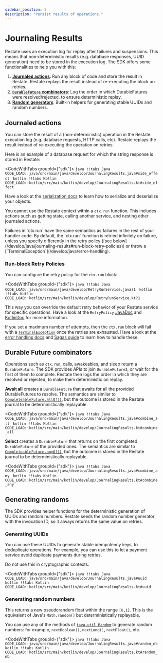 ```yaml
---
sidebar_position: 3
description: "Persist results of operations."
---
```



# Journaling Results

Restate uses an execution log for replay after failures and suspensions.
This means that non-deterministic results (e.g. database responses, UUID generation) need to be stored in the execution log.
The SDK offers some functionalities to help you with this:
1. **[Journaled actions](/develop/java/journaling-results#journaled-actions)**: Run any block of code and store the result in Restate. Restate replays the result instead of re-executing the block on retries.
2. **[`DurableFuture` combinators](/develop/java/journaling-results#durableFuture-combinators)**: Log the order in which DurableFutures were resolved/rejected, to ensure deterministic replay.
3. **[Random generators](/develop/java/journaling-results#generating-randoms)**: Built-in helpers for generating stable UUIDs and random numbers.


## Journaled actions
You can store the result of a (non-deterministic) operation in the Restate execution log (e.g. database requests, HTTP calls, etc).
Restate replays the result instead of re-executing the operation on retries.

Here is an example of a database request for which the string response is stored in Restate:

<CodeWithTabs groupId={"sdk"}>
    ```java !!tabs Java
    CODE_LOAD::java/src/main/java/develop/JournalingResults.java#side_effect
    ```
    ```kotlin !!tabs Kotlin
    CODE_LOAD::kotlin/src/main/kotlin/develop/JournalingResults.kt#side_effect
    ```
</CodeWithTabs>

Have a look at the [serialization docs](/develop/java/serialization) to learn how to serialize and deserialize your objects.

You cannot use the Restate context within a `ctx.run` function.
This includes actions such as getting state, calling another service, and nesting other journaled actions.

<Admonition type="note" title="Failure semantics">
Failures in `ctx.run` have the same semantics as failures in the rest of your handler code.
By default, the `ctx.run` function is retried infinitely on failure, unless you specify differently in the retry policy ([see below](/develop/java/journaling-results#run-block-retry-policies)) or throw a [`TerminalException`](/develop/java/error-handling).
</Admonition>

### Run-block Retry Policies

You can configure the retry policy for the `ctx.run` block:

<CodeWithTabs groupId={"sdk"}>
    ```java !!tabs Java
    CODE_LOAD::java/src/main/java/develop/RetryRunService.java?1
    ```
    ```kotlin !!tabs Kotlin
    CODE_LOAD::kotlin/src/main/kotlin/develop/RetryRunService.kt?1
    ```
</CodeWithTabs>

This way you can override the default retry behavior of your Restate service for specific operations.
Have a look at the `RetryPolicy` [JavaDoc](https://docs.restate.dev/javadocs/dev/restate/sdk/common/RetryPolicy.html) and [KotlinDoc](https://docs.restate.dev/ktdocs/sdk-api-kotlin/dev.restate.sdk.kotlin/-retry-policy/index.html) for more information.

If you set a maximum number of attempts, then the `ctx.run` block will fail with a [`TerminalException`](/develop/java/error-handling) once the retries are exhausted.
Have a look at the [error handling docs](/develop/java/error-handling) and [Sagas guide](/guides/sagas) to learn how to handle these.

## Durable Future combinators

Operations such as `ctx.run`, calls, awakeables, and sleep return a `DurableFuture`.
The SDK provides APIs to join `DurableFuture`s, or wait for the first of them to complete.
Restate then logs the order in which they are resolved or rejected, to make them deterministic on replay.

**Await all** creates a `DurableFuture` that awaits for all the provided DurableFutures to resolve.
The semantics are similar to [`CompleteableFuture.allOf()`](https://docs.oracle.com/en/java/javase/17/docs/api/java.base/java/util/concurrent/CompletableFuture.html#allOf(java.util.concurrent.CompletableFuture...)), but the outcome is stored in the Restate journal to be deterministically replayable.

<CodeWithTabs groupId={"sdk"}>
    ```java !!tabs Java
    CODE_LOAD::java/src/main/java/develop/JournalingResults.java#combine_all
    ```
    ```kotlin !!tabs Kotlin
    CODE_LOAD::kotlin/src/main/kotlin/develop/JournalingResults.kt#combine_all
    ```
</CodeWithTabs>

**Select** creates a `DurableFuture` that returns on the first completed `DurableFuture` of the provided ones.
The semantics are similar to [`CompleteableFuture.anyOf()`](https://docs.oracle.com/en/java/javase/17/docs/api/java.base/java/util/concurrent/CompletableFuture.html#anyOf(java.util.concurrent.CompletableFuture...)), but the outcome is stored in the Restate journal to be deterministically replayable.

<CodeWithTabs groupId={"sdk"}>
    ```java !!tabs Java
    CODE_LOAD::java/src/main/java/develop/JournalingResults.java#combine_any
    ```
    ```kotlin !!tabs Kotlin
    CODE_LOAD::kotlin/src/main/kotlin/develop/JournalingResults.kt#combine_any
    ```
</CodeWithTabs>

## Generating randoms
The SDK provides helper functions for the deterministic generation of UUIDs and random numbers.
Restate seeds the random number generator with the invocation ID, so it always returns the same value on retries.


### Generating UUIDs

You can use these UUIDs to generate stable idempotency keys, to deduplicate operations. For example, you can use this to let a payment service avoid duplicate payments during retries.

Do not use this in cryptographic contexts.

<CodeWithTabs groupId={"sdk"}>
    ```java !!tabs Java
    CODE_LOAD::java/src/main/java/develop/JournalingResults.java#uuid
    ```
    ```kotlin !!tabs Kotlin
    CODE_LOAD::kotlin/src/main/kotlin/develop/JournalingResults.kt#uuid
    ```
</CodeWithTabs>

### Generating random numbers

This returns a new pseudorandom float within the range `[0,1]`.
This is the equivalent of Java's `Math.random()` but deterministically replayable.

You can use any of the methods of [`java.util.Random`](https://docs.oracle.com/en/java/javase/11/docs/api/java.base/java/util/Random.html) to generate random numbers: for example, `nextBoolean()`, `nextLong()`, `nextFloat()`, etc.

<CodeWithTabs groupId={"sdk"}>
    ```java !!tabs Java
    CODE_LOAD::java/src/main/java/develop/JournalingResults.java#random_nb
    ```
    ```kotlin !!tabs Kotlin
    CODE_LOAD::kotlin/src/main/kotlin/develop/JournalingResults.kt#random_nb
    ```
</CodeWithTabs>


